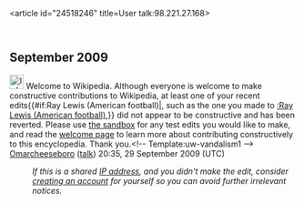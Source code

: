 <article id="24518246" title=User talk:98.221.27.168>
	<talkpage id="24518246" title="User talk:98.221.27.168">


== September 2009 ==
[[Image:Information.svg|25px]] Welcome to Wikipedia. Although everyone is welcome to make constructive contributions to Wikipedia, at least one of your recent edits{{#if:Ray Lewis (American football)|, such as the one you made to [[:Ray Lewis (American football)]],}} did not appear to be constructive and has been reverted. Please use [[Wikipedia:Sandbox|the sandbox]] for any test edits you would like to make, and read the [[Wikipedia:Welcoming committee/Welcome to Wikipedia|welcome page]] to learn more about contributing constructively to this encyclopedia. Thank you.&lt;!-- Template:uw-vandalism1 --&gt; [[User:Omarcheeseboro|Omarcheeseboro]] ([[User talk:Omarcheeseboro|talk]]) 20:35, 29 September 2009 (UTC)
:''If this is a shared [[IP address]], and you didn't make the edit, consider [[Wikipedia:Why create an account?|creating an account]] for yourself so you can avoid further irrelevant notices.''
	</talkpage>
</article>